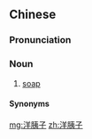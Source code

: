 ==Chinese==
{{zh-forms|type=12}}

===Pronunciation===
{{zh-pron
|m=yángyízi
|j=ion1 i1 zeh
|cat=n
}}

===Noun===
{{zh-noun}}

# {{lb|zh|dialectal|_|Mandarin|Jin}} [[soap]]

====Synonyms====
{{zh-dial|肥皂}}

[[mg:洋胰子]]
[[zh:洋胰子]]